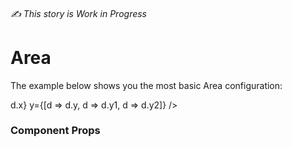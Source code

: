 


<Meta title="XY Primitives / Area ✍️" component={VisArea} />

###### ✍️ This story is Work in Progress

# Area

The example below shows you the most basic Area configuration:

<Canvas>
  <Story name="Basic Area">
    <VisXYContainer data={data}>
      <VisArea x={d => d.x} y={[d => d.y, d => d.y1, d => d.y2]} />
    </VisXYContainer>
  </Story>
</Canvas>

### Component Props
<ArgsTable of={VisArea} />
